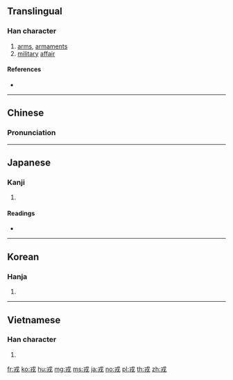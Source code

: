 ==Translingual==

===Han character===
{{Han char|rn=62|rad=戈|as=02|sn=6|four=53400|canj=IJ|ids=⿹戈十}}

# [[arms]], [[armament]]s
# [[military]] [[affair]]

====References====
* {{Han ref|kx=0411.080|dkj=11539|dj=0752.120|hdz=21397.080|uh=620E|ud=25102|bh=A6A5|bd=42661}}

----

==Chinese==
{{zh-forms}}

===Pronunciation===
{{zh-pron
|m=róng,rēng
|c=jung4
|mn=jiông
|mc=y
|oc=y
|ma=
|cat=n
}}

----

==Japanese==

===Kanji===
{{ja-kanji|grade=|rs=戈02}}

# {{defn|lang=ja|sort=戈02}}

====Readings====
* {{ja-readings|on=[[じゅう]] (jū)|kun=[[つわもの]] (tsuwamono), [[えびす]] (ebisu)}}

----

==Korean==

===Hanja===
{{ko-hanja|hangeul=융|eumhun=|rv=yung|mr=yung|y=yung}}

# {{defn|lang=ko|sort=戈02}}

----

==Vietnamese==

===Han character===
{{vi-hantu|[[nhung]], [[nhỏng]], [[nhong]], [[xong]]|rs=戈02}}

# {{defn|lang=vi|sort=戈02}}

[[fr:戎]]
[[ko:戎]]
[[hu:戎]]
[[mg:戎]]
[[ms:戎]]
[[ja:戎]]
[[no:戎]]
[[pl:戎]]
[[th:戎]]
[[zh:戎]]